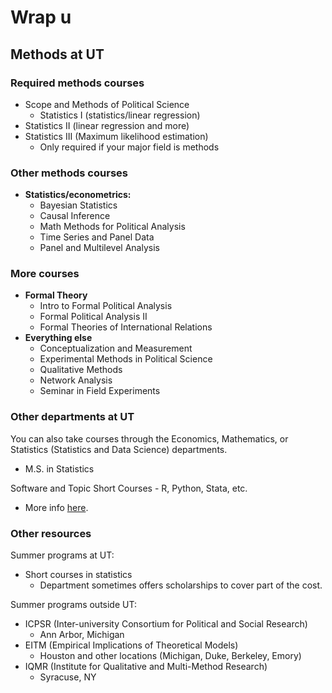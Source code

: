 # Wrap u

## Methods at UT

### Required methods courses

-   Scope and Methods of Political Science
    -   Statistics I (statistics/linear regression)
-   Statistics II (linear regression and more)
-   Statistics III (Maximum likelihood estimation)
    -   Only required if your major field is methods

### Other methods courses

-   **Statistics/econometrics:**
    -   Bayesian Statistics
    -   Causal Inference
    -   Math Methods for Political Analysis
    -   Time Series and Panel Data
    -   Panel and Multilevel Analysis

### More courses

-   **Formal Theory**
    -   Intro to Formal Political Analysis
    -   Formal Political Analysis II
    -   Formal Theories of International Relations
-   **Everything else**
    -   Conceptualization and Measurement
    -   Experimental Methods in Political Science
    -   Qualitative Methods
    -   Network Analysis
    -   Seminar in Field Experiments

### Other departments at UT

You can also take courses through the Economics, Mathematics, or Statistics (Statistics and Data Science) departments.

-   M.S. in Statistics

Software and Topic Short Courses - R, Python, Stata, etc.

-   More info [here](https://stat.utexas.edu/training/software-short-courses).

### Other resources

Summer programs at UT:

-   Short courses in statistics
    -   Department sometimes offers scholarships to cover part of the cost.

Summer programs outside UT:

-   ICPSR (Inter-university Consortium for Political and Social Research)
    -   Ann Arbor, Michigan
-   EITM (Empirical Implications of Theoretical Models)
    -   Houston and other locations (Michigan, Duke, Berkeley, Emory)
-   IQMR (Institute for Qualitative and Multi-Method Research)
    -   Syracuse, NY
